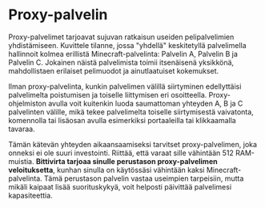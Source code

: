# Proxy-palvelin

Proxy-palvelimet tarjoavat sujuvan ratkaisun useiden pelipalvelimien yhdistämiseen. Kuvittele tilanne, jossa "yhdellä" keskitetyllä palvelimella hallinnoit kolmea erillistä Minecraft-palvelinta: Palvelin A, Palvelin B ja Palvelin C. Jokainen näistä palvelimista toimii itsenäisenä yksikkönä, mahdollistaen erilaiset pelimuodot ja ainutlaatuiset kokemukset.

Ilman proxy-palvelinta, kunkin palvelimen välillä siirtyminen edellyttäisi palvelimelta poistumisen ja toiselle liittymisen eri osoitteella. Proxy-ohjelmiston avulla voit kuitenkin luoda saumattoman yhteyden A, B ja C palvelinten välille, mikä tekee palvelimelta toiselle siirtymisestä vaivatonta, komennolla tai lisäosan avulla esimerkiksi portaaleilla tai klikkaamalla tavaraa.

Tämän kätevän yhteyden aikaansaamiseksi tarvitset proxy-palvelimen, joka onneksi ei ole suuri investointi. Riittää, että varaat sille vähintään 512 RAM-muistia. **Bittivirta tarjoaa sinulle perustason proxy-palvelimen veloituksetta**, kunhan sinulla on käytössäsi vähintään kaksi Minecraft-palvelinta. Tämä perustason palvelin vastaa useimpien tarpeisiin, mutta mikäli kaipaat lisää suorituskykyä, voit helposti päivittää palvelimesi kapasiteettia.
